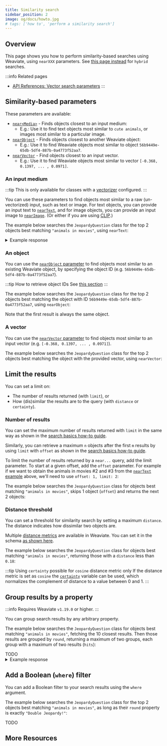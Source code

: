 ```yaml
---
title: Similarity search
sidebar_position: 2
image: og/docs/howto.jpg
# tags: ['how to', 'perform a similarity search']
---
```



## Overview

This page shows you how to perform similarity-based searches using Weaviate, using `nearXXX` parameters. See [this page instead](./hybrid.mdx) for `hybrid` searches.

:::info Related pages
- [API References: Vector search parameters](../api/graphql/vector-search-parameters.md)
:::


<BasicPrereqs />

## Similarity-based parameters

These parameters are available:

* [`near<Media>`](#an-input-medium) - Finds objects closest to an input medium:
    * E.g.: Use it to find text objects most similar to `cute animals`, or images most similar to a particular image.
* [`nearObject`](#an-object) - Finds objects closest to another Weaviate object:
    * E.g.: Use it to find Weaviate objects most similar to object `56b9449e-65db-5df4-887b-0a4773f52aa7`.
* [`nearVector`](#a-vector) - Find objects closest to an input vector.
    * E.g.: Use it to find Weaviate objects most similar to vector `[-0.368, 0.1397, ... , 0.0971]`.

### An input medium

:::tip This is only available for classes with a [vectorizer](../modules/retriever-vectorizer-modules/index.md) configured.
:::

You can use these parameters to find objects most similar to a raw (un-vectorized) input, such as text or image. For text objects, you can provide an input text to [`nearText`](../api/graphql/vector-search-parameters.md#neartext), and for image objects, you can provide an input image to [`nearImage`](../modules/retriever-vectorizer-modules/img2vec-neural.md#nearimage-search). (Or either if you are using [CLIP](../modules/retriever-vectorizer-modules/multi2vec-clip.md).)

The example below searches the `JeopardyQuestion` class for the top 2 objects best matching `"animals in movies"`, using `nearText`:

<Tabs groupId="languages">
<TabItem value="graphql" label="GraphQL">
<FilteredTextBlock
  text={PythonCode}
  startMarker="# GraphQL Query using nearText"
  endMarker="# END GraphQL Query using nearText"
  language="graphql"
/>
</TabItem>
<TabItem value="py" label="Python">
<FilteredTextBlock
  text={PythonCode}
  startMarker="# Query using nearText"
  endMarker="# END Query using nearText"
  language="python"
/>
</TabItem>
<TabItem value="ts" label="TypeScript">
<FilteredTextBlock
  text={TypeScriptCode}
  startMarker="// Query using nearText"
  endMarker="// Query using nearVector"
  language="typescript"
/>
</TabItem>
</Tabs>

<details>
  <summary>Example response</summary>

It should produce a response such as this:

<FilteredTextBlock
  text={PythonCode}
  startMarker="# Expected nearText results"
  endMarker="# END Expected nearText results"
  language="python"
/>

</details>

### An object

You can use the [`nearObject` parameter](../api/graphql/vector-search-parameters.md#nearobject) to find objects most similar to an existing Weaviate object, by specifying the object ID (e.g. `56b9449e-65db-5df4-887b-0a4773f52aa7`).

:::tip How to retrieve object IDs
See [this section](./basics.mdx#retrieve-the-object-id)
:::

The example below searches the `JeopardyQuestion` class for the top 2 objects best matching the object with ID `56b9449e-65db-5df4-887b-0a4773f52aa7`, using `nearObject`:

<Tabs groupId="languages">
<TabItem value="graphql" label="GraphQL">
<FilteredTextBlock
  text={PythonCode}
  startMarker="# GraphQL Query using nearObject"
  endMarker="# END GraphQL Query using nearObject"
  language="graphql"
/>
</TabItem>
<TabItem value="py" label="Python">
<FilteredTextBlock
  text={PythonCode}
  startMarker="# Query using nearObject"
  endMarker="# END Query using nearObject"
  language="python"
/>
</TabItem>
<TabItem value="ts" label="TypeScript">
<FilteredTextBlock
  text={TypeScriptCode}
  startMarker="// Query using nearObject"
  endMarker="// Limit"
  language="typescript"
/>
</TabItem>
</Tabs>

Note that the first result is always the same object.
<!-- TODO: you can technically pass the ID of an object outside of the collection in order to find similar objects across collections. -->


### A vector

You can use the [`nearVector` parameter](../api/graphql/vector-search-parameters.md#nearvector) to find objects most similar to an input vector (e.g. `[-0.368, 0.1397, ... , 0.0971]`).

The example below searches the `JeopardyQuestion` class for the top 2 objects best matching the object with the provided vector, using `nearVector`:

<Tabs groupId="languages">
<TabItem value="graphql" label="GraphQL">
<FilteredTextBlock
  text={PythonCode}
  startMarker="# GraphQL Query using nearVector"
  endMarker="# END GraphQL Query using nearVector"
  language="graphql"
/>
</TabItem>
<TabItem value="py" label="Python">
<FilteredTextBlock
  text={PythonCode}
  startMarker="# Query using nearVector"
  endMarker="# END Query using nearVector"
  language="python"
/>
</TabItem>
<TabItem value="ts" label="TypeScript">
<FilteredTextBlock
  text={TypeScriptCode}
  startMarker="// Query using nearVector"
  endMarker="// Query using nearObject"
  language="python"
/>
</TabItem>
</Tabs>


## Limit the results

You can set a limit on:
- The number of results returned (with `limit`), or
- How (dis)similar the results are to the query (with `distance` or `certainty`).

### Number of results

You can set the maximum number of results returned with `limit` in the same way as shown in the [search basics how-to guide](./basics.mdx#limit-returned-objects).

Similarly, you can retrieve a maximum `n` objects after the first `m` results by using `limit` with `offset` as shown in the [search basics how-to guide](./basics.mdx#limit-with-offset).

To limit the number of results returned by a `near...` query, add the limit parameter. To start at a given offset, add the `offset` parameter. For example if we want to obtain the animals in movies #2 and #3 from the [`nearText` example](#an-input-medium) above, we'll need to use `offset: 1, limit: 2`:

The example below searches the `JeopardyQuestion` class for objects best matching `"animals in movies"`, skips 1 object (`offset`) and returns the next 2 objects:

<Tabs groupId="languages">
<TabItem value="graphql" label="GraphQL">
<FilteredTextBlock
  text={PythonCode}
  startMarker="# GraphQL Query with LimitOffset"
  endMarker="# END GraphQL Query with LimitOffset"
  language="graphql"
/>
</TabItem>
<TabItem value="py" label="Python">
<FilteredTextBlock
  text={PythonCode}
  startMarker="# Query with LimitOffset"
  endMarker="# END Query with LimitOffset"
  language="python"
/>
</TabItem>
<TabItem value="ts" label="TypeScript">
<FilteredTextBlock
  text={TypeScriptCode}
  startMarker="// Limit"
  endMarker="// Distance"
  language="typescript"
/>
</TabItem>
</Tabs>


### Distance threshold

You can set a threshold for similarity search by setting a maximum `distance`. The distance indicates how dissimilar two objects are.

Multiple [distance metrics](../config-refs/distances.md) are available in Weaviate. You can set it in the schema [as shown here](../config-refs/schema.mdx#default-distance-metric).

The example below searches the `JeopardyQuestion` class for objects best matching `"animals in movies"`, returning those with a `distance` less than `0.18`:

<Tabs groupId="languages">
<TabItem value="graphql" label="GraphQL">
<FilteredTextBlock
  text={PythonCode}
  startMarker="# GraphQL Query with Distance"
  endMarker="# END GraphQL Query with Distance"
  language="graphql"
/>
</TabItem>
<TabItem value="py" label="Python">
<FilteredTextBlock
  text={PythonCode}
  startMarker="# Query with Distance"
  endMarker="# END Query with Distance"
  language="python"
/>
</TabItem>
<TabItem value="ts" label="TypeScript">
<FilteredTextBlock
  text={TypeScriptCode}
  startMarker="// Limit"
  endMarker="// Distance"
  language="typescript"
/>
</TabItem>
</Tabs>

:::tip Using `certainty` possible for `cosine` distance metric only
If the distance metric is set as `cosine` the [`certainty`](../config-refs/distances.md#distance-vs-certainty) variable can be used, which normalizes the complement of distance to a value between 0 and 1.
:::


## Group results by a property

:::info Requires Weaviate `v1.19.0` or higher.
:::

You can group search results by any arbitrary property.

The example below searches the `JeopardyQuestion` class for objects best matching `"animals in movies"`, fetching the 10 closest results. Then those results are grouped by `round`, returning a maximum of two groups, each group with a maximum of two results (`hits`):

<Tabs groupId="languages">
<TabItem value="graphql" label="GraphQL">
<FilteredTextBlock
  text={PythonCode}
  startMarker="# GraphQL Query with groupBy"
  endMarker="# END GraphQL Query with groupBy"
  language="graphql"
/>
</TabItem>
<TabItem value="py" label="Python">
<FilteredTextBlock
  text={PythonCode}
  startMarker="# Query with groupBy"
  endMarker="# END Query with groupBy"
  language="python"
/>
</TabItem>
<TabItem value="ts" label="TypeScript">
TODO
</TabItem>
</Tabs>

<details>
  <summary>Example response</summary>

It should produce a response such as this:

<FilteredTextBlock
  text={PythonCode}
  startMarker="# Expected groupBy results"
  endMarker="# END Expected groupBy results"
  language="python"
/>

</details>

## Add a Boolean (`where`) filter

You can add a Boolean filter to your search results using the `where` argument.

The example below searches the `JeopardyQuestion` class for the top 2 objects best matching `"animals in movies"`, as long as their `round` property is exactly `"Double Jeopardy!"`:

<Tabs groupId="languages">
<TabItem value="graphql" label="GraphQL">
<FilteredTextBlock
  text={PythonCode}
  startMarker="# GraphQL Query using where"
  endMarker="# END GraphQL Query using where"
  language="graphql"
/>
</TabItem>
<TabItem value="py" label="Python">
<FilteredTextBlock
  text={PythonCode}
  startMarker="# Query using where"
  endMarker="# END Query using where"
  language="python"
/>
</TabItem>
<TabItem value="ts" label="TypeScript">
TODO
</TabItem>
</Tabs>

## More Resources


<DocsMoreResources />
